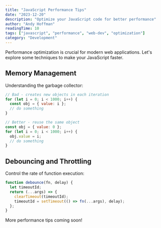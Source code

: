 ```yaml
---
title: "JavaScript Performance Tips"
date: "2023-12-20"
description: "Optimize your JavaScript code for better performance"
author: "Andy Hoffman"
readingTime: 10
tags: ["javascript", "performance", "web-dev", "optimization"]
category: "Development"
---
```


Performance optimization is crucial for modern web applications. Let's explore some techniques to make your JavaScript faster.

## Memory Management

Understanding the garbage collector:

```javascript
// Bad - creates new objects in each iteration
for (let i = 0; i < 1000; i++) {
  const obj = { value: i };
  // do something
}

// Better - reuse the same object
const obj = { value: 0 };
for (let i = 0; i < 1000; i++) {
  obj.value = i;
  // do something
}
```

## Debouncing and Throttling

Control the rate of function execution:

```javascript
function debounce(fn, delay) {
  let timeoutId;
  return (...args) => {
    clearTimeout(timeoutId);
    timeoutId = setTimeout(() => fn(...args), delay);
  };
}
```

More performance tips coming soon!
